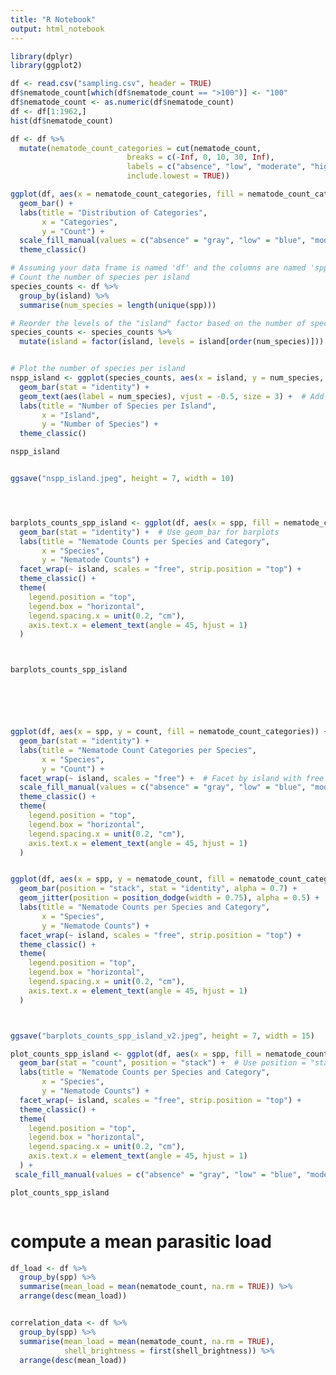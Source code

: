 ```yaml
---
title: "R Notebook"
output: html_notebook
---
```


```r
library(dplyr)
library(ggplot2)
```


```r
df <- read.csv("sampling.csv", header = TRUE)
df$nematode_count[which(df$nematode_count == ">100")] <- "100"
df$nematode_count <- as.numeric(df$nematode_count)
df <- df[1:1962,]
hist(df$nematode_count)
```


```r

df <- df %>%
  mutate(nematode_count_categories = cut(nematode_count, 
                          breaks = c(-Inf, 0, 10, 30, Inf), 
                          labels = c("absence", "low", "moderate", "high"),
                          include.lowest = TRUE)) 

```

```r
ggplot(df, aes(x = nematode_count_categories, fill = nematode_count_categories)) +
  geom_bar() +
  labs(title = "Distribution of Categories",
       x = "Categories",
       y = "Count") +
  scale_fill_manual(values = c("absence" = "gray", "low" = "blue", "moderate" = "green", "high" = "red")) +
  theme_classic()

```


```r

# Assuming your data frame is named 'df' and the columns are named 'spp', 'island', and 'nematode_count'
# Count the number of species per island
species_counts <- df %>%
  group_by(island) %>%
  summarise(num_species = length(unique(spp)))

# Reorder the levels of the "island" factor based on the number of species
species_counts <- species_counts %>%
  mutate(island = factor(island, levels = island[order(num_species)]))


# Plot the number of species per island
nspp_island <- ggplot(species_counts, aes(x = island, y = num_species, fill = island)) +
  geom_bar(stat = "identity") +
  geom_text(aes(label = num_species), vjust = -0.5, size = 3) +  # Add text labels
  labs(title = "Number of Species per Island",
       x = "Island",
       y = "Number of Species") +
  theme_classic()

nspp_island


ggsave("nspp_island.jpeg", height = 7, width = 10)





```

```r


barplots_counts_spp_island <- ggplot(df, aes(x = spp, fill = nematode_count_categories)) +
  geom_bar(stat = "identity") +  # Use geom_bar for barplots
  labs(title = "Nematode Counts per Species and Category",
       x = "Species",
       y = "Nematode Counts") +
  facet_wrap(~ island, scales = "free", strip.position = "top") +
  theme_classic() +
  theme(
    legend.position = "top",
    legend.box = "horizontal",
    legend.spacing.x = unit(0.2, "cm"),
    axis.text.x = element_text(angle = 45, hjust = 1) 
  )



barplots_counts_spp_island






ggplot(df, aes(x = spp, y = count, fill = nematode_count_categories)) +
  geom_bar(stat = "identity") +
  labs(title = "Nematode Count Categories per Species",
       x = "Species",
       y = "Count") +
  facet_wrap(~ island, scales = "free") +  # Facet by island with free scales
  scale_fill_manual(values = c("absence" = "gray", "low" = "blue", "moderate" = "green", "high" = "red")) +  # Specify colors
  theme_classic() +
  theme(
    legend.position = "top",
    legend.box = "horizontal",
    legend.spacing.x = unit(0.2, "cm"),
    axis.text.x = element_text(angle = 45, hjust = 1) 
  )


ggplot(df, aes(x = spp, y = nematode_count, fill = nematode_count_categories)) +
  geom_bar(position = "stack", stat = "identity", alpha = 0.7) +
  geom_jitter(position = position_dodge(width = 0.75), alpha = 0.5) +
  labs(title = "Nematode Counts per Species and Category",
       x = "Species",
       y = "Nematode Counts") +
  facet_wrap(~ island, scales = "free", strip.position = "top") +
  theme_classic() +
  theme(
    legend.position = "top",
    legend.box = "horizontal",
    legend.spacing.x = unit(0.2, "cm"),
    axis.text.x = element_text(angle = 45, hjust = 1) 
  )



ggsave("barplots_counts_spp_island_v2.jpeg", height = 7, width = 15)

```


```r

plot_counts_spp_island <- ggplot(df, aes(x = spp, fill = nematode_count_categories)) +
  geom_bar(stat = "count", position = "stack") +  # Use position = "stack" for stacked bar plots
  labs(title = "Nematode Counts per Species and Category",
       x = "Species",
       y = "Nematode Counts") +
  facet_wrap(~ island, scales = "free", strip.position = "top") +
  theme_classic() +
  theme(
    legend.position = "top",
    legend.box = "horizontal",
    legend.spacing.x = unit(0.2, "cm"),
    axis.text.x = element_text(angle = 45, hjust = 1) 
  ) +
 scale_fill_manual(values = c("absence" = "gray", "low" = "blue", "moderate" = "green", "high" = "red"))

plot_counts_spp_island



```


# compute a mean parasitic load

```r
df_load <- df %>%
  group_by(spp) %>%
  summarise(mean_load = mean(nematode_count, na.rm = TRUE)) %>%
  arrange(desc(mean_load))


correlation_data <- df %>%
  group_by(spp) %>%
  summarise(mean_load = mean(nematode_count, na.rm = TRUE),
            shell_brightness = first(shell_brightness)) %>%
  arrange(desc(mean_load))


```

